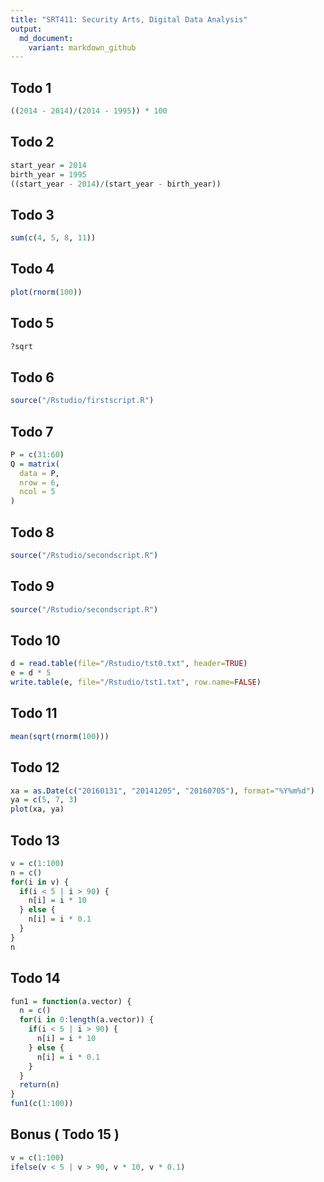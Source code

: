 ```yaml
---
title: "SRT411: Security Arts, Digital Data Analysis"
output:
  md_document:
    variant: markdown_github
---
```



## Todo 1
```r
((2014 - 2014)/(2014 - 1995)) * 100
```

## Todo 2
```r
start_year = 2014
birth_year = 1995
((start_year - 2014)/(start_year - birth_year))
```

## Todo 3
```r
sum(c(4, 5, 8, 11))
```

## Todo 4
```r
plot(rnorm(100))
```

## Todo 5
```r
?sqrt
```

## Todo 6
```r
source("/Rstudio/firstscript.R")
```

## Todo 7
```r
P = c(31:60)
Q = matrix(
  data = P,
  nrow = 6,
  ncol = 5
)
```

## Todo 8
```r
source("/Rstudio/secondscript.R")
```

## Todo 9
```r
source("/Rstudio/secondscript.R")
```

## Todo 10
```r
d = read.table(file="/Rstudio/tst0.txt", header=TRUE)
e = d * 5
write.table(e, file="/Rstudio/tst1.txt", row.name=FALSE)
```

## Todo 11
```r
mean(sqrt(rnorm(100)))
```

## Todo 12
```r
xa = as.Date(c("20160131", "20141205", "20160705"), format="%Y%m%d")
ya = c(5, 7, 3)
plot(xa, ya)
```

## Todo 13
```r
v = c(1:100)
n = c()
for(i in v) {
  if(i < 5 | i > 90) {
    n[i] = i * 10
  } else {
    n[i] = i * 0.1
  }
}
n
```

## Todo 14
```r
fun1 = function(a.vector) {
  n = c()
  for(i in 0:length(a.vector)) {
    if(i < 5 | i > 90) {
      n[i] = i * 10
    } else {
      n[i] = i * 0.1
    }
  }
  return(n)
}
fun1(c(1:100))
```

## Bonus ( Todo 15 )
```r
v = c(1:100)
ifelse(v < 5 | v > 90, v * 10, v * 0.1)
```